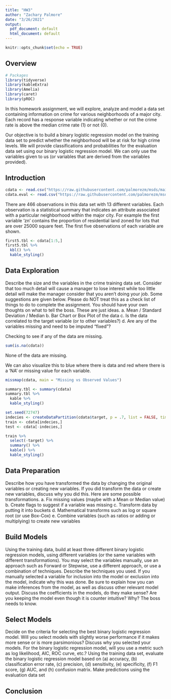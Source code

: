 ```yaml
---
title: "HW3"
author: "Zachary Palmore"
date: "3/26/2021"
output:
  pdf_document: default
  html_document: default
---
```


```r
knitr::opts_chunk$set(echo = TRUE)
```

## Overview 

```r
# Packages
library(tidyverse)
library(kableExtra)
library(Amelia)
library(caret)
library(pROC)
```


In this homework assignment, we will explore, analyze and model a data set containing information on crime for various neighborhoods of a major city. Each record has a response variable indicating whether or not the crime rate is above the median crime rate (1) or not (0). 

Our objective is to build a binary logistic regression model on the training data set to predict whether the neighborhood will be at risk for high crime levels. We will provide classifications and probabilities for the evaluation data set using our binary logistic regression model. We can only use the variables given to us (or variables that are derived from the variables provided).


## Introduction 

```r
cdata <- read.csv("https://raw.githubusercontent.com/palmorezm/msds/main/621/HW3/crime-training-data_modified.csv")
cdata.eval <- read.csv("https://raw.githubusercontent.com/palmorezm/msds/main/621/HW3/crime-evaluation-data_modified.csv")
```


There are 466 observations in this data set with 13 different variables. Each observation is a statistical summary that indicates an attribute associated with a particular neighborhood within the major city. For example the first variable 'zn' contains the proportion of residential land zoned for lots that are over 25000 square feet. The first five observations of each variable are shown. 

```r
first5.tbl <- cdata[1:5,]
first5.tbl %>%
  kbl() %>%
  kable_styling()
```




## Data Exploration

Describe the size and the variables in the crime training data set. Consider that too much detail will cause a 
manager to lose interest while too little detail will make the manager consider that you aren’t doing your job. Some 
suggestions are given below. Please do NOT treat this as a check list of things to do to complete the assignment. 
You should have your own thoughts on what to tell the boss. These are just ideas.
a. Mean / Standard Deviation / Median
b. Bar Chart or Box Plot of the data
c. Is the data correlated to the target variable (or to other variables?)
d. Are any of the variables missing and need to be imputed “fixed”?


Checking to see if any of the data are missing. 

```r
sum(is.na(cdata))
```

None of the data are missing.

We can also visualize this to blue where there is data and red where there is a 'NA' or missing value for each variable. 

```r
missmap(cdata, main = "Missing vs Observed Values")
```


```r
summary.tbl <- summary(cdata)
summary.tbl %>% 
  kable %>% 
  kable_styling()
```



```r
set.seed(72747)
indecies <- createDataPartition(cdata$target, p = .7, list = FALSE, times = 1)
train <- cdata[indecies,]
test <- cdata[-indecies,]
```


```r
train %>%
  select(-target) %>%
  summary() %>%
  kable() %>%
  kable_styling()
```



## Data Preparation

Describe how you have transformed the data by changing the original variables or creating new variables. If you 
did transform the data or create new variables, discuss why you did this. Here are some possible transformations.
a. Fix missing values (maybe with a Mean or Median value)
b. Create flags to suggest if a variable was missing
c. Transform data by putting it into buckets
d. Mathematical transforms such as log or square root (or use Box-Cox)
e. Combine variables (such as ratios or adding or multiplying) to create new variables

## Build Models

Using the training data, build at least three different binary logistic regression models, using different variables (or 
the same variables with different transformations). You may select the variables manually, use an approach such 
as Forward or Stepwise, use a different approach, or use a combination of techniques. Describe the techniques 
you used. If you manually selected a variable for inclusion into the model or exclusion into the model, indicate why 
this was done.
Be sure to explain how you can make inferences from the model, as well as discuss other relevant model output.
Discuss the coefficients in the models, do they make sense? Are you keeping the model even though it is counter 
intuitive? Why? The boss needs to know.


## Select Models

Decide on the criteria for selecting the best binary logistic regression model. Will you select models with slightly 
worse performance if it makes more sense or is more parsimonious? Discuss why you selected your models. 
For the binary logistic regression model, will you use a metric such as log likelihood, AIC, ROC curve, etc.? Using 
the training data set, evaluate the binary logistic regression model based on (a) accuracy, (b) classification error
rate, (c) precision, (d) sensitivity, (e) specificity, (f) F1 score, (g) AUC, and (h) confusion matrix. Make predictions 
using the evaluation data set



## Conclusion

